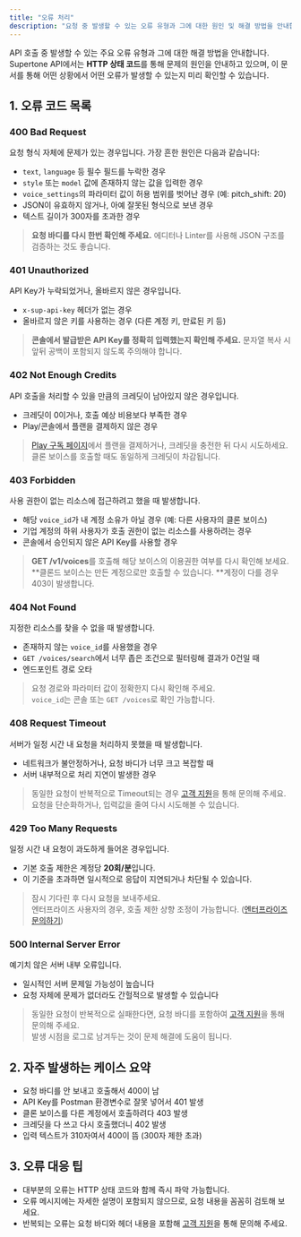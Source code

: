 ```yaml
---
title: "오류 처리"
description: "요청 중 발생할 수 있는 오류 유형과 그에 대한 원인 및 해결 방법을 안내합니다."
---
```


API 호출 중 발생할 수 있는 주요 오류 유형과 그에 대한 해결 방법을 안내합니다. Supertone API에서는 **HTTP 상태 코드**를 통해 문제의 원인을 안내하고 있으며, 이 문서를 통해 어떤 상황에서 어떤 오류가 발생할 수 있는지 미리 확인할 수 있습니다.

## 1. 오류 코드 목록

### **400 Bad Request**

요청 형식 자체에 문제가 있는 경우입니다. 가장 흔한 원인은 다음과 같습니다:

- `text`, `language` 등 필수 필드를 누락한 경우
- `style` 또는 `model` 값에 존재하지 않는 값을 입력한 경우
- `voice_settings`의 파라미터 값이 허용 범위를 벗어난 경우 (예: pitch_shift: 20)
- JSON이 유효하지 않거나, 아예 잘못된 형식으로 보낸 경우
- 텍스트 길이가 300자를 초과한 경우

> **요청 바디를 다시 한번 확인해 주세요.** 에디터나 Linter를 사용해 JSON 구조를 검증하는 것도 좋습니다.

### **401 Unauthorized**

API Key가 누락되었거나, 올바르지 않은 경우입니다.

- `x-sup-api-key` 헤더가 없는 경우
- 올바르지 않은 키를 사용하는 경우 (다른 계정 키, 만료된 키 등)

> **콘솔에서 발급받은 API Key를 정확히 입력했는지 확인해 주세요.** 문자열 복사 시 앞뒤 공백이 포함되지 않도록 주의해야 합니다.

### **402 Not Enough Credits**

API 호출을 처리할 수 있을 만큼의 크레딧이 남아있지 않은 경우입니다.

- 크레딧이 0이거나, 호출 예상 비용보다 부족한 경우
- Play/콘솔에서 플랜을 결제하지 않은 경우

> [Play 구독 페이지](https://play.supertone.ai/subscription)에서 플랜을 결제하거나, 크레딧을 충전한 뒤 다시 시도하세요.\
> 클론 보이스를 호출할 때도 동일하게 크레딧이 차감됩니다.

### **403 Forbidden**

사용 권한이 없는 리소스에 접근하려고 했을 때 발생합니다.

- 해당 `voice_id`가 내 계정 소유가 아닐 경우 (예: 다른 사용자의 클론 보이스)
- 기업 계정의 하위 사용자가 호출 권한이 없는 리소스를 사용하려는 경우
- 콘솔에서 승인되지 않은 API Key를 사용할 경우

> **GET /v1/voices**를 호출해 해당 보이스의 이용권한 여부를 다시 확인해 보세요.\
> **클론드 보이스는 만든 계정으로만 호출할 수 있습니다. **계정이 다를 경우 403이 발생합니다.

### **404 Not Found**

지정한 리소스를 찾을 수 없을 때 발생합니다.

- 존재하지 않는 `voice_id`를 사용했을 경우
- `GET /voices/search`에서 너무 좁은 조건으로 필터링해 결과가 0건일 때
- 엔드포인트 경로 오타

> 요청 경로와 파라미터 값이 정확한지 다시 확인해 주세요.\
> `voice_id`는 콘솔 또는 `GET /voices`로 확인 가능합니다.

### **408 Request Timeout**

서버가 일정 시간 내 요청을 처리하지 못했을 때 발생합니다.

- 네트워크가 불안정하거나, 요청 바디가 너무 크고 복잡할 때
- 서버 내부적으로 처리 지연이 발생한 경우

> 동일한 요청이 반복적으로 Timeout되는 경우 [고객 지원](https://support.supertone.ai/hc/en-us/categories/10267196754959-Play?_gl=1*tr7a0x*_gcl_au*NDgxOTUwMjcwLjE3NDc4MjQ4NDE.)을 통해 문의해 주세요.\
> 요청을 단순화하거나, 입력값을 줄여 다시 시도해볼 수 있습니다.

### **429 Too Many Requests**

일정 시간 내 요청이 과도하게 들어온 경우입니다.

- 기본 호출 제한은 계정당 **20회/분**입니다.
- 이 기준을 초과하면 일시적으로 응답이 지연되거나 차단될 수 있습니다.

> 잠시 기다린 후 다시 요청을 보내주세요.\
> 엔터프라이즈 사용자의 경우, 호출 제한 상향 조정이 가능합니다. ([엔터프라이즈 문의하기](https://docs.google.com/forms/d/1YexQpjpK0ZEou12blTytkZLqvrV-Uv95GbhxoOQ54R8/edit))

### **500 Internal Server Error**

예기치 않은 서버 내부 오류입니다.

- 일시적인 서버 문제일 가능성이 높습니다
- 요청 자체에 문제가 없더라도 간헐적으로 발생할 수 있습니다

> 동일한 요청이 반복적으로 실패한다면, 요청 바디를 포함하여 [고객 지원](https://support.supertone.ai/hc/en-us/categories/10267196754959-Play?_gl=1*tr7a0x*_gcl_au*NDgxOTUwMjcwLjE3NDc4MjQ4NDE.)을 통해 문의해 주세요.\
> 발생 시점을 로그로 남겨두는 것이 문제 해결에 도움이 됩니다.

## 2. 자주 발생하는 케이스 요약

- 요청 바디를 안 보내고 호출해서 400이 남
- API Key를 Postman 환경변수로 잘못 넣어서 401 발생
- 클론 보이스를 다른 계정에서 호출하려다 403 발생
- 크레딧을 다 쓰고 다시 호출했더니 402 발생
- 입력 텍스트가 310자여서 400이 뜸 (300자 제한 초과)

## 3. 오류 대응 팁

- 대부분의 오류는 HTTP 상태 코드와 함께 즉시 파악 가능합니다.
- 오류 메시지에는 자세한 설명이 포함되지 않으므로, 요청 내용을 꼼꼼히 검토해 보세요.
- 반복되는 오류는 요청 바디와 헤더 내용을 포함해 [고객 지원](https://support.supertone.ai/hc/en-us/categories/10267196754959-Play?_gl=1*tr7a0x*_gcl_au*NDgxOTUwMjcwLjE3NDc4MjQ4NDE.)을 통해 문의해 주세요.